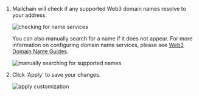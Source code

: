 1.  Mailchain will check if any supported Web3 domain names resolve to your address.

    <img
    	className="guides-image-small"
    	alt="checking for name services"
    	src="/img/user/guides/getting-started/img-register-a-wallet/checking-name-services.png"
    />

    You can also manually search for a name if it does not appear. For more information on configuring domain name services, please see [Web3 Domain Name Guides](/user/guides/wallets-and-identities/).

    <img
    	className="guides-image"
    	alt="manually searching for supported names"
    	src="/img/user/guides/getting-started/img-register-a-wallet/manual-search-name-services.png"
    />

1.  Click 'Apply' to save your changes.

    <img
    	className="guides-image"
    	alt="apply customization"
    	src="/img/user/guides/getting-started/img-register-a-wallet/apply-customization.png"
    />
